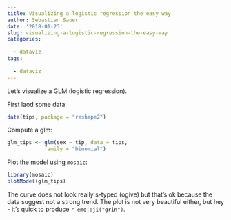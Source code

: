 ```yaml
---
title: Visualizing a logistic regression the easy way
author: Sebastian Sauer
date: '2018-01-23'
slug: visualizing-a-logistic-regression-the-easy-way
categories:
  
  - dataviz
tags:
  
  - dataviz
---
```



Let's visualize a GLM (logistic regression). 

First laod some data:


```r
data(tips, package = "reshape2")
```


Compute a glm:

```r
glm_tips <- glm(sex ~ tip, data = tips,
            family = "binomial")
```

Plot the model using `mosaic`:

```r
library(mosaic)
plotModel(glm_tips)
```

The curve does not look really s-typed (ogive) but that's ok because the data suggest not a strong trend. The plot is not very beautiful either, but hey - it's quick to produce `r emo::ji("grin")`. 





